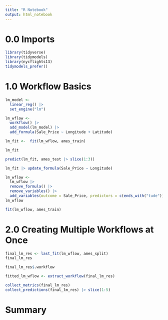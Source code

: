 ```yaml
---
title: "R Notebook"
output: html_notebook
---
```



# 0.0 Imports



```r
library(tidyverse)
library(tidymodels)
library(nycflights13)
tidymodels_prefer()
```

# 1.0 Workflow Basics

```r
lm_model <- 
  linear_reg() |> 
  set_engine("lm")

lm_wflow <- 
  workflow() |> 
  add_model(lm_model) |> 
  add_formula(Sale_Price ~ Longitude + Latitude)
```


```r
lm_fit <-  fit(lm_wflow, ames_train)
```


```r
lm_fit
```

```r
predict(lm_fit, ames_test |> slice(1:3))
```
```r
lm_fit |> update_formula(Sale_Price ~ Longitude)
```

```r
lm_wflow <- 
  lm_wflow |> 
  remove_formula() |> 
  remove_variables() |> 
  add_variables(outcome = Sale_Price, predictors = c(ends_with("tude")))
lm_wflow
```

```r
fit(lm_wflow, ames_train)
```

# 2.0 Creating Multiple Workflows at Once

```r
final_lm_res <- last_fit(lm_wflow, ames_split)
final_lm_res
```


```r
final_lm_res$.workflow
```



```r
fitted_lm_wflow <- extract_workflow(final_lm_res)

collect_metrics(final_lm_res)
collect_predictions(final_lm_res) |> slice(1:5)
```

# Summary

```r

```

